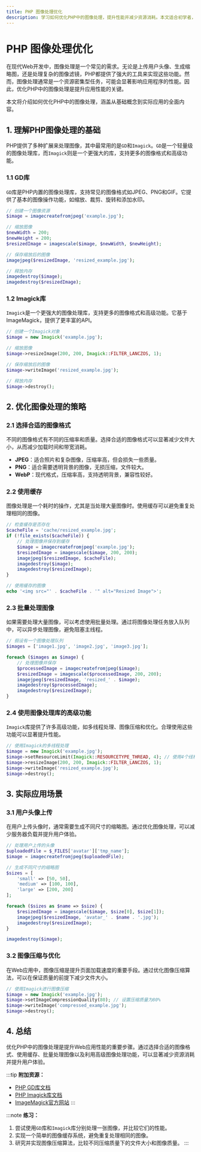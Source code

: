 ```yaml
---
title: PHP 图像处理优化
description: 学习如何优化PHP中的图像处理，提升性能并减少资源消耗。本文适合初学者，涵盖基础概念、代码示例和实际应用场景。
---
```


# PHP 图像处理优化

在现代Web开发中，图像处理是一个常见的需求。无论是上传用户头像、生成缩略图，还是处理复杂的图像滤镜，PHP都提供了强大的工具来实现这些功能。然而，图像处理通常是一个资源密集型任务，可能会显著影响应用程序的性能。因此，优化PHP中的图像处理是提升应用性能的关键。

本文将介绍如何优化PHP中的图像处理，涵盖从基础概念到实际应用的全面内容。

## 1. 理解PHP图像处理的基础

PHP提供了多种扩展来处理图像，其中最常用的是`GD`和`Imagick`。`GD`是一个轻量级的图像处理库，而`Imagick`则是一个更强大的库，支持更多的图像格式和高级功能。

### 1.1 GD库

`GD`库是PHP内置的图像处理库，支持常见的图像格式如JPEG、PNG和GIF。它提供了基本的图像操作功能，如缩放、裁剪、旋转和添加水印。

```php
// 创建一个图像资源
$image = imagecreatefromjpeg('example.jpg');

// 缩放图像
$newWidth = 200;
$newHeight = 200;
$resizedImage = imagescale($image, $newWidth, $newHeight);

// 保存缩放后的图像
imagejpeg($resizedImage, 'resized_example.jpg');

// 释放内存
imagedestroy($image);
imagedestroy($resizedImage);
```

### 1.2 Imagick库

`Imagick`是一个更强大的图像处理库，支持更多的图像格式和高级功能。它基于ImageMagick，提供了更丰富的API。

```php
// 创建一个Imagick对象
$image = new Imagick('example.jpg');

// 缩放图像
$image->resizeImage(200, 200, Imagick::FILTER_LANCZOS, 1);

// 保存缩放后的图像
$image->writeImage('resized_example.jpg');

// 释放内存
$image->destroy();
```

## 2. 优化图像处理的策略

### 2.1 选择合适的图像格式

不同的图像格式有不同的压缩率和质量。选择合适的图像格式可以显著减少文件大小，从而减少加载时间和带宽消耗。

- **JPEG**：适合照片和复杂图像，压缩率高，但会损失一些质量。
- **PNG**：适合需要透明背景的图像，无损压缩，文件较大。
- **WebP**：现代格式，压缩率高，支持透明背景，兼容性较好。

### 2.2 使用缓存

图像处理是一个耗时的操作，尤其是当处理大量图像时。使用缓存可以避免重复处理相同的图像。

```php
// 检查缓存是否存在
$cacheFile = 'cache/resized_example.jpg';
if (!file_exists($cacheFile)) {
    // 处理图像并保存到缓存
    $image = imagecreatefromjpeg('example.jpg');
    $resizedImage = imagescale($image, 200, 200);
    imagejpeg($resizedImage, $cacheFile);
    imagedestroy($image);
    imagedestroy($resizedImage);
}

// 使用缓存的图像
echo '<img src="' . $cacheFile . '" alt="Resized Image">';
```

### 2.3 批量处理图像

如果需要处理大量图像，可以考虑使用批量处理。通过将图像处理任务放入队列中，可以异步处理图像，避免阻塞主线程。

```php
// 假设有一个图像处理队列
$images = ['image1.jpg', 'image2.jpg', 'image3.jpg'];

foreach ($images as $image) {
    // 处理图像并保存
    $processedImage = imagecreatefromjpeg($image);
    $resizedImage = imagescale($processedImage, 200, 200);
    imagejpeg($resizedImage, 'resized_' . $image);
    imagedestroy($processedImage);
    imagedestroy($resizedImage);
}
```

### 2.4 使用图像处理库的高级功能

`Imagick`库提供了许多高级功能，如多线程处理、图像压缩和优化。合理使用这些功能可以显著提升性能。

```php
// 使用Imagick的多线程处理
$image = new Imagick('example.jpg');
$image->setResourceLimit(Imagick::RESOURCETYPE_THREAD, 4); // 使用4个线程
$image->resizeImage(200, 200, Imagick::FILTER_LANCZOS, 1);
$image->writeImage('resized_example.jpg');
$image->destroy();
```

## 3. 实际应用场景

### 3.1 用户头像上传

在用户上传头像时，通常需要生成不同尺寸的缩略图。通过优化图像处理，可以减少服务器负载并提升用户体验。

```php
// 处理用户上传的头像
$uploadedFile = $_FILES['avatar']['tmp_name'];
$image = imagecreatefromjpeg($uploadedFile);

// 生成不同尺寸的缩略图
$sizes = [
    'small' => [50, 50],
    'medium' => [100, 100],
    'large' => [200, 200]
];

foreach ($sizes as $name => $size) {
    $resizedImage = imagescale($image, $size[0], $size[1]);
    imagejpeg($resizedImage, 'avatar_' . $name . '.jpg');
    imagedestroy($resizedImage);
}

imagedestroy($image);
```

### 3.2 图像压缩与优化

在Web应用中，图像压缩是提升页面加载速度的重要手段。通过优化图像压缩算法，可以在保证质量的前提下减少文件大小。

```php
// 使用Imagick进行图像压缩
$image = new Imagick('example.jpg');
$image->setImageCompressionQuality(80); // 设置压缩质量为80%
$image->writeImage('compressed_example.jpg');
$image->destroy();
```

## 4. 总结

优化PHP中的图像处理是提升Web应用性能的重要步骤。通过选择合适的图像格式、使用缓存、批量处理图像以及利用高级图像处理功能，可以显著减少资源消耗并提升用户体验。

:::tip
**附加资源：**
- [PHP GD库文档](https://www.php.net/manual/en/book.image.php)
- [PHP Imagick库文档](https://www.php.net/manual/en/book.imagick.php)
- [ImageMagick官方网站](https://imagemagick.org/)
:::

:::note
**练习：**
1. 尝试使用`GD`库和`Imagick`库分别处理一张图像，并比较它们的性能。
2. 实现一个简单的图像缓存系统，避免重复处理相同的图像。
3. 研究并实现图像压缩算法，比较不同压缩质量下的文件大小和图像质量。
:::